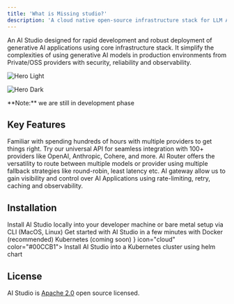 ```yaml
---
title: 'What is Missing studio?'
description: 'A cloud native open-source infrastructure stack for LLM Applications'
---
```


An AI Studio designed for rapid development and robust deployment of generative AI applications 
using core infrastructure stack. It simplify the complexities of using generative AI models in production environments 
from Private/OSS providers with security, reliability and observability.


<img
  className="block dark:hidden"
  src="/images/features.png"
  alt="Hero Light"
/>

<img
  className="hidden dark:block"
  src="/images/features.png"
  alt="Hero Dark"
/>

<Info>
  **Note:** we are still in development phase
</Info>

## Key Features

<CardGroup cols={2}>
    <Card title="Universal API" icon="wand-magic-sparkles" color="#FFC414">
        Familiar with spending hundreds of hours with multiple providers to get things right. 
        Try our universal API for seamless integration with 100+ providers like OpenAI, Anthropic, 
        Cohere, and more.
    </Card>
    <Card title="AI Router" icon="scale-balanced" color="#00CCB1">
        AI Router offers the versatility to route between multiple models or provider using multiple fallback strategies like round-robin, least latency etc.
    </Card>
    <Card title="AI Gateway" icon="bolt" color="#18A0FB">
        AI gateway allow us to gain visibility and control over AI Applications using rate-limiting, retry, caching and observability.
    </Card>
</CardGroup>

## Installation

<CardGroup cols={2}>
    <Card href="/introduction/local-installation/" title="Command Line Interface (CLI)" icon="square-terminal" color="#FFC414">
        Install AI Studio locally into your developer machine or bare metal setup via CLI (MacOS, Linux)
    </Card>
    <Card href="/introduction/docker-installation/" title="Docker" icon="docker" color="#18A0FB">
        Get started with AI Studio in a few minutes with Docker (recommended)
    </Card>
    <Card title={<>Kubernetes  <span style={{fontSize: "10px", color: "green", display:"flex-inline"}}>(coming soon)</span> </>} icon="cloud" color="#00CCB1">
        Install AI Studio into a Kubernetes cluster using helm chart
    </Card>
</CardGroup>

## License

AI Studio is [Apache 2.0](https://github.com/missingstudio/ai/blob/main/LICENSE) open source licensed.
